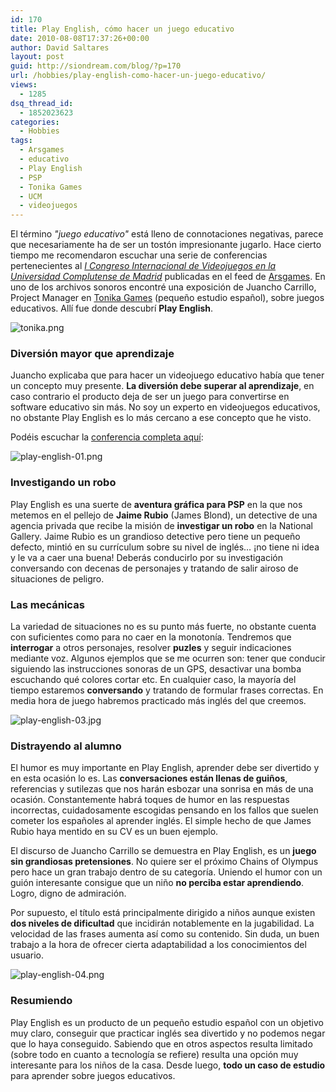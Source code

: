 ```yaml
---
id: 170
title: Play English, cómo hacer un juego educativo
date: 2010-08-08T17:37:26+00:00
author: David Saltares
layout: post
guid: http://siondream.com/blog/?p=170
url: /hobbies/play-english-como-hacer-un-juego-educativo/
views:
  - 1285
dsq_thread_id:
  - 1852023623
categories:
  - Hobbies
tags:
  - Arsgames
  - educativo
  - Play English
  - PSP
  - Tonika Games
  - UCM
  - videojuegos
---
```


El término _"juego educativo"_ está lleno de connotaciones negativas, parece que necesariamente ha de ser un tostón impresionante jugarlo. Hace cierto tiempo me recomendaron escuchar una serie de conferencias pertenecientes al [_I Congreso Internacional de Videojuegos en la Universidad Complutense de Madrid_](http://videojuegoscongresoucm.blogspot.com/) publicadas en el feed de [Arsgames](http://www.arsgames.net/). En uno de los archivos sonoros encontré una exposición de Juancho Carrillo, Project Manager en [Tonika Games](http://tonika.es/) (pequeño estudio español), sobre juegos educativos. Allí fue donde descubrí **Play English**.

![tonika.png](/img/wp/tonika.webp)

### Diversión mayor que aprendizaje

Juancho explicaba que para hacer un videojuego educativo había que tener un concepto muy presente. **La diversión debe superar al aprendizaje**, en caso contrario el producto deja de ser un juego para convertirse en software educativo sin más. No soy un experto en videojuegos educativos, no obstante Play English es lo más cercano a ese concepto que he visto.

Podéis escuchar la [conferencia completa aquí](http://blip.tv/file/3474673?filename=Arsgames-JuanchoCarrilloTheMoreYouPlayTheMoreYouLearn909.mp3):

![play-english-01.png](/img/wp/play-english-01.webp)

### Investigando un robo

Play English es una suerte de **aventura gráfica para PSP** en la que nos metemos en el pellejo de **Jaime Rubio** (James Blond), un detective de una agencia privada que recibe la misión de **investigar un robo** en la National Gallery. Jaime Rubio es un grandioso detective pero tiene un pequeño defecto, mintió en su currículum sobre su nivel de inglés… ¡no tiene ni idea y le va a caer una buena! Deberás conducirlo por su investigación conversando con decenas de personajes y tratando de salir airoso de situaciones de peligro.

### Las mecánicas

La variedad de situaciones no es su punto más fuerte, no obstante cuenta con suficientes como para no caer en la monotonía. Tendremos que **interrogar** a otros personajes, resolver **puzles** y seguir indicaciones mediante voz. Algunos ejemplos que se me ocurren son: tener que conducir siguiendo las instrucciones sonoras de un GPS, desactivar una bomba escuchando qué colores cortar etc. En cualquier caso, la mayoría del tiempo estaremos **conversando** y tratando de formular frases correctas. En media hora de juego habremos practicado más inglés del que creemos.

![play-english-03.jpg](/img/wp/play-english-03.webp)

### Distrayendo al alumno

El humor es muy importante en Play English, aprender debe ser divertido y en esta ocasión lo es. Las **conversaciones están llenas de guiños**, referencias y sutilezas que nos harán esbozar una sonrisa en más de una ocasión. Constantemente habrá toques de humor en las respuestas incorrectas, cuidadosamente escogidas pensando en los fallos que suelen cometer los españoles al aprender inglés. El simple hecho de que James Rubio haya mentido en su CV es un buen ejemplo.

El discurso de Juancho Carrillo se demuestra en Play English, es un **juego sin grandiosas pretensiones**. No quiere ser el próximo Chains of Olympus pero hace un gran trabajo dentro de su categoría. Uniendo el humor con un guión interesante consigue que un niño **no perciba estar aprendiendo**. Logro, digno de admiración.

Por supuesto, el título está principalmente dirigido a niños aunque existen **dos niveles de dificultad** que incidirán notablemente en la jugabilidad. La velocidad de las frases aumenta así como su contenido. Sin duda, un buen trabajo a la hora de ofrecer cierta adaptabilidad a los conocimientos del usuario.

![play-english-04.png](/img/wp/play-english-04.webp)

### Resumiendo

Play English es un producto de un pequeño estudio español con un objetivo muy claro, conseguir que practicar inglés sea divertido y no podemos negar que lo haya conseguido. Sabiendo que en otros aspectos resulta limitado (sobre todo en cuanto a tecnología se refiere) resulta una opción muy interesante para los niños de la casa. Desde luego, **todo un caso de estudio** para aprender sobre juegos educativos.
